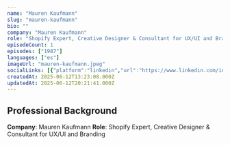 ```yaml
---
name: "Mauren Kaufmann"
slug: "mauren-kaufmann"
bio: ""
company: "Mauren Kaufmann"
role: "Shopify Expert, Creative Designer & Consultant for UX/UI and Branding"
episodeCount: 1
episodes: ["1987"]
languages: ["es"]
imageUrl: "mauren-kaufmann.jpeg"
socialLinks: [{"platform":"linkedin","url":"https://www.linkedin.com/in/mauren-kaufmann"}]
createdAt: 2025-06-12T13:23:08.000Z
updatedAt: 2025-06-12T20:21:41.000Z
---
```


## Professional Background

**Company**: Mauren Kaufmann
**Role**: Shopify Expert, Creative Designer & Consultant for UX/UI and Branding
